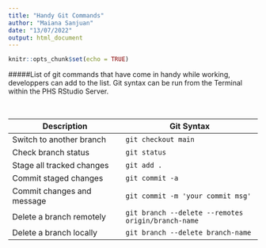 ```yaml
---
title: "Handy Git Commands"
author: "Maiana Sanjuan"
date: "13/07/2022"
output: html_document
---
```


```r
knitr::opts_chunk$set(echo = TRUE)
```

#####List of git commands that have come in handy while working, developpers can add to the list. Git syntax can be run from the Terminal within the PHS RStudio Server.

&nbsp;

Description | Git Syntax
----------- | -------------
Switch to another branch | `git checkout main`
Check branch status | `git status`
Stage all tracked changes | `git add .`
Commit staged changes | `git commit -a`
Commit changes and message | `git commit -m 'your commit msg'`
Delete a branch remotely | `git branch --delete --remotes origin/branch-name`
Delete a branch locally | `git branch --delete branch-name`
